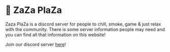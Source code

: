 
# 🍃 ZaZa PlaZa

Zaza PlaZa is a discord server for people to chill, smoke, game & just relax with the community. There is some server information people may need and you can find all that information on this website!

Join our discord server [here](https://discord.gg/Yx75qwk2n9)!


<Cards>
  <Card
    href="https://zazaplaza.vercel.app/rules"
    title="Rules"
    description="The server rules, be sure to read the rules!"
  />
</Cards>


<Cards>
  <Card title="Test" href="https://zazaplaza.vercel.app/rules" />
  <Card title="Tabs" href="/docs/guide/built-ins/tabs" />
  <Card title="Steps" href="/docs/guide/built-ins/steps" />
</Cards>
